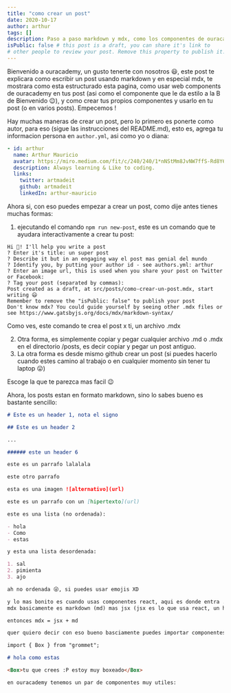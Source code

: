 ```yaml
---
title: "como crear un post"
date: 2020-10-17
author: arthur
tags: []
description: Paso a paso markdown y mdx, como los componentes de ouracademy
isPublic: false # this post is a draft, you can share it's link to
# other people to review your post. Remove this property to publish it.
---
```



<CapitalizeNextLine />

Bienvenido a ouracademy, un gusto tenerte con nosotros 😃, este post te explicara como escribir un post usando markdown y en especial mdx, te mostrara como esta estructurado esta pagina, como usar web components de ouracademy en tus post (asi como el componente que le da estilo a la B de Bienvenido 😉), y como crear tus propios componentes y usarlo en tu post (o en varios posts). Empecemos !

Hay muchas maneras de crear un post, pero lo primero es ponerte como autor, para eso (sigue las instrucciones del README.md), esto es, agrega tu informacion persona en `author.yml`, asi como yo o diana:

```yaml
- id: arthur
  name: Arthur Mauricio
  avatar: https://miro.medium.com/fit/c/240/240/1*nNStMm8JvNW7ffS-Rd8Y6A.jpeg
  description: Always learning & Like to coding.
  links:
    twitter: artmadeit
    github: artmadeit
    linkedIn: arthur-mauricio
```

Ahora si, con eso puedes empezar a crear un post, como dije antes tienes muchas formas:

1. ejecutando el comando `npm run new-post`, este es un comando que te ayudara interactivamente a crear tu post:

```
Hi 🤖! I'll help you write a post
? Enter it's title: un super post
? Describe it but in an engaging way el post mas genial del mundo
? Identify you, by putting your author id - see authors.yml: arthur
? Enter an image url, this is used when you share your post on Twitter or Facebook:
? Tag your post (separated by commas):
Post created as a draft, at src/posts/como-crear-un-post.mdx, start writing 😃
Remember to remove the "isPublic: false" to publish your post
Don't know mdx? You could guide yourself by seeing other .mdx files or see https://www.gatsbyjs.org/docs/mdx/markdown-syntax/
```

Como ves, este comando te crea el post x ti, un archivo .mdx

2. Otra forma, es simplemente copiar y pegar cualquier archivo .md o .mdx en el directorio /posts, es decir copiar y pegar un post antiguo.
3. La otra forma es desde mismo github crear un post (si puedes hacerlo cuando estes camino al trabajo o en cualquier momento sin tener tu laptop 😛)

Escoge la que te parezca mas facil 😉

Ahora, los posts estan en formato markdown, sino lo sabes bueno es bastante sencillo:

```md
# Este es un header 1, nota el signo

## Este es un header 2

...

###### este un header 6

este es un parrafo lalalala

este otro parrafo

esta es una imagen ![alternativo](url)

este es un parrafo con un [hipertexto](url)

este es una lista (no ordenada):

- hola
- Como
- estas

y esta una lista desordenada:

1. sal
2. pimienta
3. ajo

ah no ordenada 😜, si puedes usar emojis XD

y lo mas bonito es cuando usas componentes react, aqui es donde entra .mdx
mdx basicamente es markdown (md) mas jsx (jsx es lo que usa react, un html combinado con js)

entonces mdx = jsx + md

quer quiero decir con eso bueno basciamente puedes importar componentes en tu markdown

import { Box } from "grommet";

# hola como estas

<Box>tu que crees :P estoy muy boxeado</Box>

en ouracademy tenemos un par de componentes muy utiles:
```

<!--
[10:43 p. m., 17/10/2020] Arthur: componente Yoiutube, Tweet, Image, CapitalizeNextLine
[10:43 p. m., 17/10/2020] Arthur: esos son los componentes que puedes reusar
[10:44 p. m., 17/10/2020] Arthur: si creas un componente en la carpeta coponente puedes importarlo
[10:44 p. m., 17/10/2020] Arthur: en tu markdown y usarlo
[10:45 p. m., 17/10/2020] Arthur: x ejemplo si hago esto:

# Un post de inteligencia articial :P

asi que habia una vez un barco chiquito <Imag src="ia.jpg" direction="left" />
[10:46 p. m., 17/10/2020] Arthur: si creas tu componente nose en holas.js .... const Hola = ({name}) => <p>Holaaaa {name} :) yupi</p>
[10:46 p. m., 17/10/2020] Arthur: puedes importarlo en tu markdown
[10:46 p. m., 17/10/2020] Arthur: import { Hola } from "\$components/holas"

# Un post de inteligencia articial :P

asi que habia una vez un barco chiquito <Hola name="diana"/>
[10:47 p. m., 17/10/2020] Arthur: eso documentare mejor en un post -->
